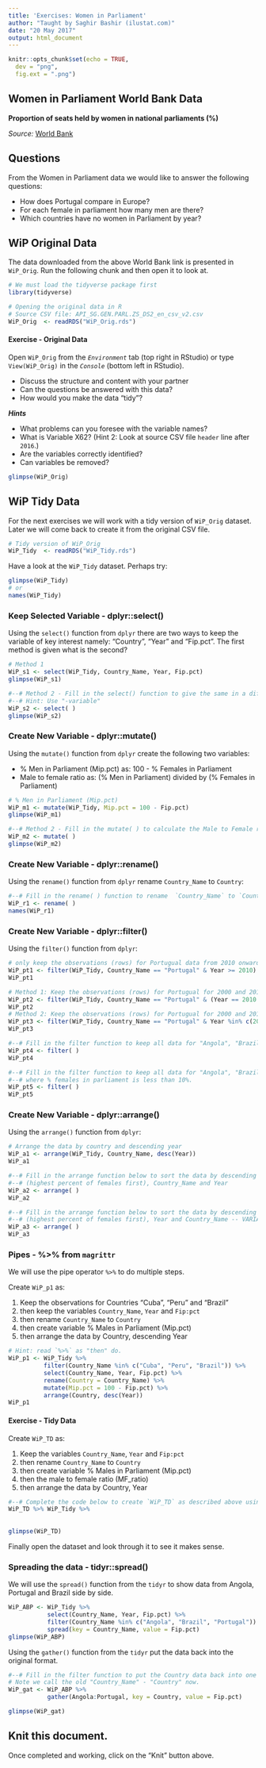 ```yaml
---
title: 'Exercises: Women in Parliament'
author: "Taught by Saghir Bashir (ilustat.com)"
date: "20 May 2017"
output: html_document
---
```


```r
knitr::opts_chunk$set(echo = TRUE,
  dev = "png",
  fig.ext = ".png")
```

## Women in Parliament World Bank Data

**Proportion of seats held by women in national parliaments (%)**

*Source:* [World Bank](http://data.worldbank.org/indicator/SG.GEN.PARL.ZS)

## Questions

From the Women in Parliament data we would like to answer the following questions:

  - How does Portugal compare in Europe?
  - For each female in parliament how many men are there?
  - Which countries have no women in Parliament by year?






## WiP Original Data

The data downloaded from the above World Bank link is presented in `WiP_Orig`. Run the following
chunk and then open it to look at.

```r
# We must load the tidyverse package first
library(tidyverse)

# Opening the original data in R 
# Source CSV file: API_SG.GEN.PARL.ZS_DS2_en_csv_v2.csv
WiP_Orig  <- readRDS("WiP_Orig.rds")
```

#### Exercise - Original Data

Open `WiP_Orig` from the *`Environment`* tab (top right in RStudio) or type `View(WiP_Orig)` in the *`Console`* (bottom left in RStudio).

  - Discuss the structure and content with your partner
  - Can the questions be answered with this data?
  - How would you make the data “tidy”?

***Hints***

  - What problems can you foresee with the variable names?
  - What is Variable X62? (Hint 2: Look at source CSV file `header` line after `2016`.)
  - Are the variables correctly identified?
  - Can variables be removed?

```r
glimpse(WiP_Orig)
```






## WiP Tidy Data

For the next exercises we will work with a tidy version of `WiP_Orig` dataset. Later we will come back to create it from the original CSV file.

```r
# Tidy version of WiP_Orig
WiP_Tidy  <- readRDS("WiP_Tidy.rds")
```

Have a look at the `WiP_Tidy` dataset. Perhaps try:
```r
glimpse(WiP_Tidy)
# or
names(WiP_Tidy)
```

### Keep Selected Variable - dplyr::select()

Using the `select()` function from `dplyr` there are two ways to keep the variable of key interest namely: "Country", "Year" and "Fip.pct". The first method is given what is the second?
```r
# Method 1
WiP_s1 <- select(WiP_Tidy, Country_Name, Year, Fip.pct)
glimpse(WiP_s1)

#--# Method 2 - Fill in the select() function to give the same in a different way.
#--# Hint: Use "-variable"
WiP_s2 <- select( )
glimpse(WiP_s2)
```

### Create New Variable - dplyr::mutate()

Using the `mutate()` function from `dplyr` create the following two variables:

  - % Men in Parliament (Mip.pct) as: 100 - % Females in Parliament
  - Male to female ratio as: (% Men in Parliament) divided by (% Females in Parliament)

```r
# % Men in Parliament (Mip.pct)
WiP_m1 <- mutate(WiP_Tidy, Mip.pct = 100 - Fip.pct)
glimpse(WiP_m1)

#--# Method 2 - Fill in the mutate( ) to calculate the Male to Female ratio called `MF_ratio`
WiP_m2 <- mutate( )
glimpse(WiP_m2)
```

### Create New Variable - dplyr::rename()

Using the `rename()` function from `dplyr` rename  `Country_Name` to `Country`:
```r
#--# Fill in the rename( ) function to rename  `Country_Name` to `Country`
WiP_r1 <- rename( )  
names(WiP_r1)
```

### Create New Variable - dplyr::filter()

Using the `filter()` function from `dplyr`: 
```r
# only keep the observations (rows) for Portugual data from 2010 onwards
WiP_pt1 <- filter(WiP_Tidy, Country_Name == "Portugal" & Year >= 2010)
WiP_pt1

# Method 1: Keep the observations (rows) for Portugual for 2000 and 2016 
WiP_pt2 <- filter(WiP_Tidy, Country_Name == "Portugal" & (Year == 2010 | Year ==2016))
WiP_pt2
# Method 2: Keep the observations (rows) for Portugual for 2000 and 2016 
WiP_pt3 <- filter(WiP_Tidy, Country_Name == "Portugal" & Year %in% c(2000, 2016))
WiP_pt3

#--# Fill in the filter function to keep all data for "Angola", "Brazil" and "Portugal"
WiP_pt4 <- filter( )
WiP_pt4

#--# Fill in the filter function to keep all data for "Angola", "Brazil" and "Portugal"
#--# where % females in parliament is less than 10%.
WiP_pt5 <- filter( )
WiP_pt5
```

### Create New Variable - dplyr::arrange()

Using the `arrange()` function from `dplyr`: 

```r
# Arrange the data by country and descending year
WiP_a1 <- arrange(WiP_Tidy, Country_Name, desc(Year))
WiP_a1

#--# Fill in the arrange function below to sort the data by descending % females in parliament
#--# (highest percent of females first), Country_Name and Year
WiP_a2 <- arrange( )
WiP_a2

#--# Fill in the arrange function below to sort the data by descending % females in parliament
#--# (highest percent of females first), Year and Country_Name -- VARIABLE ORDER CHANGED from WiP_a2
WiP_a3 <- arrange( )
WiP_a3
```

### Pipes - %>% from `magrittr`

We will use the pipe operator `%>%` to do multiple steps.

Create `WiP_p1` as:

  1. Keep the observations for Countries "Cuba", "Peru" and "Brazil"
  2. then keep the variables `Country_Name`, `Year` and `Fip:pct`
  3. then rename `Country_Name` to `Country`
  4. then create variable % Males in Parliament (Mip.pct)
  5. then arrange the data by Country, descending Year

```r
# Hint: read `%>%` as "then" do.
WiP_p1 <- WiP_Tidy %>%
          filter(Country_Name %in% c("Cuba", "Peru", "Brazil")) %>%
          select(Country_Name, Year, Fip.pct) %>%
          rename(Country = Country_Name) %>%
          mutate(Mip.pct = 100 - Fip.pct) %>%
          arrange(Country, desc(Year))
WiP_p1
```




#### Exercise - Tidy Data

Create `WiP_TD` as:

  1. Keep the variables `Country_Name`, `Year` and `Fip:pct`
  2. then rename `Country_Name` to `Country`
  3. then create variable % Males in Parliament (Mip.pct)
  4. then the male to female ratio (MF_ratio)
  5. then arrange the data by Country, Year

```r
#--# Complete the code below to create `WiP_TD` as described above using `%>%` (pipe operator)
WiP_TD %>% WiP_Tidy %>%
  
  
glimpse(WiP_TD)
```

Finally open the dataset and look through it to see it makes sense.



### Spreading the data - tidyr::spread()

We will use the `spread()` function from the `tidyr` to show data from Angola, Portugal and Brazil
side by side.
```r
WiP_ABP <- WiP_Tidy %>%
           select(Country_Name, Year, Fip.pct) %>%
           filter(Country_Name %in% c("Angola", "Brazil", "Portugal")) %>%
           spread(key = Country_Name, value = Fip.pct)
glimpse(WiP_ABP)
```

Using the `gather()` function from the `tidyr` put the data back into the original format.
```r
#--# Fill in the filter function to put the Country data back into one column.
# Note we call the old "Country_Name" - "Country" now.
WiP_gat <- WiP_ABP %>%
           gather(Angola:Portugal, key = Country, value = Fip.pct)

glimpse(WiP_gat)
```





## Knit this document.

Once completed and working, click on the "Knit" button above. 

